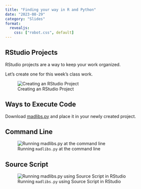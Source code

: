 ```yaml
---
title: "Finding your way in R and Python"
date: "2023-08-29"
category: "Slides"
format: 
  revealjs:
    css: ["robot.css", default]
---
```



## RStudio Projects

RStudio projects are a way to keep your work organized.

Let's create one for this week's class work.

![Creating an RStudio Project](02a-create-project.gif){fig-alt="Gif of creating an RStudio Project. Go to File -> New Project -> New Directory -> New Project. Fill in the directory name (stat850-week2) and decide if you would like to create a git repository (not necessary for this). Click Create Project. Notice that the file path is now set to the location of the project folder. If you put your files into this folder, you can reference those file names without using a complicated path."}



## Ways to Execute Code

Download [madlibs.py](../code/madlibs.py) and place it in your newly created project.

## Command Line

![Running `madlibs.py` at the command line](02a-python-commandline.gif){fig-alt="Use the terminal tab in RStudio. Ensure the path matches the path to madlibs.py on your machine. Type 'python madlibs.py' (or python3 madlibs.py, depending on your machine) into the terminal and hit enter. A set of prompts will appear sequentially asking for parts of speech. For each prompt, enter an appropriate word and hit enter. At the end, you will get a madlibs-style poem."}


## Source Script

![Running `madlibs.py` using Source Script in RStudio](02a-python-source-script.gif){fig-alt="Use the Console tab in RStudio. Open madlibs.py and note that the icon to the left of the file name is a python logo. Click the Source Script button that is to the far right, directly above the text of the file. In the console, a line starting with 'reticulate::source_python' will appear. You will see a set of prompts asking for parts of speech. For each prompt, enter an appropriate word and hit enter. At the end, you will get a madlibs style poem."}


